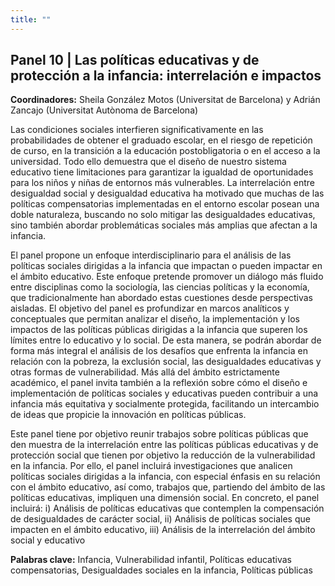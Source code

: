 ```yaml
---
title: ""
---
```


## Panel 10 \| Las políticas educativas y de protección a la infancia: interrelación e impactos

**Coordinadores:** Sheila González Motos (Universitat de Barcelona) y Adrián Zancajo (Universitat Autònoma de Barcelona)

Las condiciones sociales interfieren significativamente en las probabilidades de obtener el graduado escolar, en el riesgo de repetición de curso, en la transición a la educación postobligatoria o en el acceso a la universidad. Todo ello demuestra que el diseño de nuestro sistema educativo tiene limitaciones para garantizar la igualdad de oportunidades para los niños y niñas de entornos más vulnerables. La interrelación entre desigualdad social y desigualdad educativa ha motivado que muchas de las políticas compensatorias implementadas en el entorno escolar posean una doble naturaleza, buscando no solo mitigar las desigualdades educativas, sino también abordar problemáticas sociales más amplias que afectan a la infancia.

El panel propone un enfoque interdisciplinario para el análisis de las políticas sociales dirigidas a la infancia que impactan o pueden impactar en el ámbito educativo. Este enfoque pretende promover un diálogo más fluido entre disciplinas como la sociología, las ciencias políticas y la economía, que tradicionalmente han abordado estas cuestiones desde perspectivas aisladas. El objetivo del panel es profundizar en marcos analíticos y conceptuales que permitan analizar el diseño, la implementación y los impactos de las políticas públicas dirigidas a la infancia que superen los límites entre lo educativo y lo social. De esta manera, se podrán abordar de forma más integral el análisis de los desafíos que enfrenta la infancia en relación con la pobreza, la exclusión social, las desigualdades educativas y otras formas de vulnerabilidad. Más allá del ámbito estrictamente académico, el panel invita también a la reflexión sobre cómo el diseño e implementación de políticas sociales y educativas pueden contribuir a una infancia más equitativa y socialmente protegida, facilitando un intercambio de ideas que propicie la innovación en políticas públicas.

Este panel tiene por objetivo reunir trabajos sobre políticas públicas que den muestra de la interrelación entre las políticas públicas educativas y de protección social que tienen por objetivo la reducción de la vulnerabilidad en la infancia. Por ello, el panel incluirá investigaciones que analicen políticas sociales dirigidas a la infancia, con especial énfasis en su relación con el ámbito educativo, así como, trabajos que, partiendo del ámbito de las políticas educativas, impliquen una dimensión social. En concreto, el panel incluirá: i) Análisis de políticas educativas que contemplen la compensación de desigualdades de carácter social, ii) Análisis de políticas sociales que impacten en el ámbito educativo, iii) Análisis de la interrelación del ámbito social y educativo

**Palabras clave:** Infancia, Vulnerabilidad infantil, Políticas educativas compensatorias, Desigualdades sociales en la infancia, Políticas públicas
